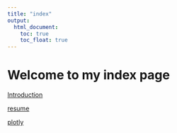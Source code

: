 ```yaml
---
title: "index"
output: 
  html_document:
    toc: true
    toc_float: true
---
```


# Welcome to my index page
[Introduction](Introduction.html)

[resume](resume.html)

[plotly](plotly.html)